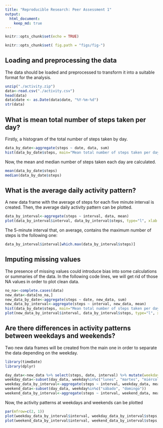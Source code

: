 ```yaml
---
title: "Reproducible Research: Peer Assessment 1"
output: 
  html_document:
    keep_md: true
---
```


```r

knitr::opts_chunk$set(echo = TRUE)

knitr::opts_chunk$set( fig.path = "figs/fig-")

```

## Loading and preprocessing the data

The data should be loaded and preprocessed to transform it into a suitable format for the analysis.
```r
unzip("./activity.zip")
data<-read.csv("./activity.csv")
head(data)
data$date <- as.Date(data$date, "%Y-%m-%d")
str(data)
```


## What is mean total number of steps taken per day?

Firstly, a histogram of the total number of steps taken by day.
```r
data_by_date<-aggregate(steps ~ date, data, sum)
hist(data_by_date$steps, main="Mean total number of steps taken per day", xlab="Total steps per day", breaks = 30)
```

Now, the mean and median number of steps taken each day are calculated.
```r
mean(data_by_date$steps)
median(data_by_date$steps)
```

## What is the average daily activity pattern?

A new data frame with the average of steps for each five minute interval is created. Then, the average daily activity pattern can be plotted.
```r
data_by_interval<-aggregate(steps ~ interval, data, mean)
plot(data_by_interval$interval, data_by_interval$steps, type="l", xlab ="Interval", ylab = "Number of steps", main="Average of steps taken during five minute intervals")
```

The 5-minute interval that, on average, contains the maximum number of steps is the following one:
```r
data_by_interval$interval[which.max(data_by_interval$steps)]
```

## Imputing missing values

The presence of missing values could introduce bias into some calculations or summaries of the data. In the following code lines, we will get rid of those NA values in order to plot clean data.
```r
no_na<-complete.cases(data)
new_data<-data[no_na,]
new_data_by_date<-aggregate(steps ~ date, new_data, sum)
new_data_by_interval<-aggregate(steps ~ interval, new_data, mean)
hist(data_by_date$steps, main="Mean total number of steps taken per day", xlab="Total steps per day", breaks = 30, col = "green")
plot(new_data_by_interval$interval, data_by_interval$steps, type="l", xlab ="Interval", ylab = "Number of steps", main="Average of steps taken during five minute intervals", col="green")
```


## Are there differences in activity patterns between weekdays and weekends?

Two new data frames will be created from the main one in order to separate the data depending on the weekday.
```r
library(timeDate)
library(dplyr)

day_data<-new_data %>% select(steps, date, interval) %>% mutate(weekday=weekdays(date))
weekday_data<-subset(day_data, weekday%in%c("lunes", "martes", "miércoles", "jueves", "viernes"))
weekday_data_by_interval<-aggregate(steps ~ interval, weekday_data, mean)
weekend_data<-subset(day_data, weekday%in%c("sábado", "domingo"))
weekend_data_by_interval<-aggregate(steps ~ interval, weekend_data, mean)
```

Now, the activity patterns at weekdays and weekends can be plotted
```r
par(mfrow=c(2, 1))
plot(weekday_data_by_interval$interval, weekday_data_by_interval$steps, type="l", xlab ="Interval", ylab = "Number of steps", main="Average of steps taken during five minute intervals at weekdays")
plot(weekend_data_by_interval$interval, weekend_data_by_interval$steps, type="l", xlab ="Interval", ylab = "Number of steps", main="Average of steps taken during five minute intervals at the weekend")

```
